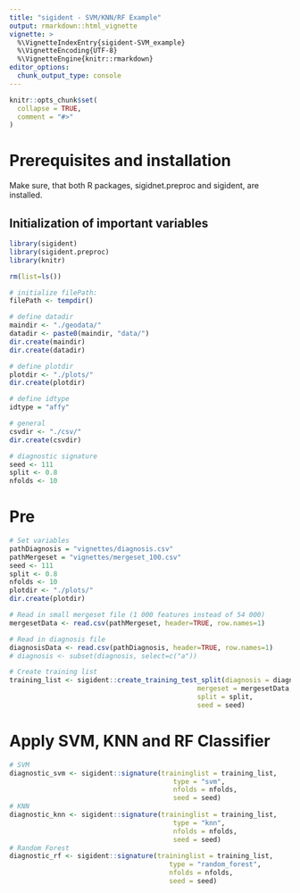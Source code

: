 ```yaml
---
title: "sigident - SVM/KNN/RF Example"
output: rmarkdown::html_vignette
vignette: >
  %\VignetteIndexEntry{sigident-SVM_example}
  %\VignetteEncoding{UTF-8}
  %\VignetteEngine{knitr::rmarkdown}
editor_options: 
  chunk_output_type: console
---
```


```r
knitr::opts_chunk$set(
  collapse = TRUE,
  comment = "#>"
)
```

# Prerequisites and installation 

Make sure, that both R packages, sigidnet.preproc and sigident, are installed.

## Initialization of important variables

```r
library(sigident)
library(sigident.preproc)
library(knitr)

rm(list=ls())

# initialize filePath:
filePath <- tempdir()

# define datadir
maindir <- "./geodata/"
datadir <- paste0(maindir, "data/")
dir.create(maindir)
dir.create(datadir)

# define plotdir
plotdir <- "./plots/"
dir.create(plotdir)

# define idtype
idtype = "affy"

# general
csvdir <- "./csv/"
dir.create(csvdir)

# diagnostic signature
seed <- 111
split <- 0.8
nfolds <- 10
```

# Pre

```r
# Set variables
pathDiagnosis = "vignettes/diagnosis.csv"
pathMergeset = "vignettes/mergeset_100.csv"
seed <- 111
split <- 0.8
nfolds <- 10
plotdir <- "./plots/"
dir.create(plotdir)

# Read in small mergeset file (1 000 features instead of 54 000)
mergesetData <- read.csv(pathMergeset, header=TRUE, row.names=1)

# Read in diagnosis file
diagnosisData <- read.csv(pathDiagnosis, header=TRUE, row.names=1)
# diagnosis <- subset(diagnosis, select=c("a"))

# Create training list
training_list <- sigident::create_training_test_split(diagnosis = diagnosisData,
                                               mergeset = mergesetData,
                                               split = split,
                                               seed = seed)

```

# Apply SVM, KNN and RF Classifier

```r
# SVM
diagnostic_svm <- sigident::signature(traininglist = training_list,
                                         type = "svm",
                                         nfolds = nfolds,
                                         seed = seed)                                               
# KNN
diagnostic_knn <- sigident::signature(traininglist = training_list,
                                         type = "knn",
                                         nfolds = nfolds,
                                         seed = seed)
# Random Forest
diagnostic_rf <- sigident::signature(traininglist = training_list,
                                        type = "random_forest",
                                        nfolds = nfolds,
                                        seed = seed)


```

